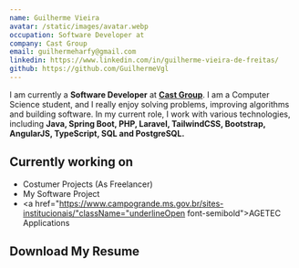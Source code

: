 ```yaml
---
name: Guilherme Vieira
avatar: /static/images/avatar.webp
occupation: Software Developer at
company: Cast Group
email: guilhermeharfy@gmail.com
linkedin: https://www.linkedin.com/in/guilherme-vieira-de-freitas/
github: https://github.com/GuilhermeVgl
---
```


I am currently a <b className=" font-semibold">Software Developer</b> at <a href="https://www.castgroup.com.br/" className="underlineOpen font-semibold"><b>Cast Group</b></a>.
I am a Computer Science student, and I really enjoy solving problems, improving algorithms and building software. In my current role, I work with various technologies, including 
<b className="font-semibold">Java, Spring Boot, PHP, Laravel, TailwindCSS, Bootstrap, AngularJS, TypeScript, SQL and PostgreSQL.</b>

## Currently working on

- Costumer Projects (As Freelancer)
- My Software Project
- <a href="https://www.campogrande.ms.gov.br/sites-institucionais/"className="underlineOpen font-semibold">AGETEC Applications</a>

## Download My Resume
